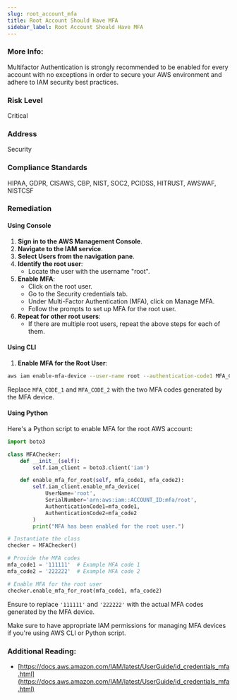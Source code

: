 ```yaml
---
slug: root_account_mfa
title: Root Account Should Have MFA
sidebar_label: Root Account Should Have MFA
---
```


### More Info:

Multifactor Authentication is strongly recommended to be enabled for every account with no exceptions in order to secure your AWS environment and adhere to IAM security best practices.

### Risk Level

Critical

### Address

Security

### Compliance Standards

HIPAA, GDPR, CISAWS, CBP, NIST, SOC2, PCIDSS, HITRUST, AWSWAF, NISTCSF

### Remediation

#### Using Console

1. **Sign in to the AWS Management Console**.
2. **Navigate to the IAM service**.
3. **Select Users from the navigation pane**.
4. **Identify the root user**:
   - Locate the user with the username "root".
5. **Enable MFA**:
   - Click on the root user.
   - Go to the Security credentials tab.
   - Under Multi-Factor Authentication (MFA), click on Manage MFA.
   - Follow the prompts to set up MFA for the root user.
6. **Repeat for other root users**:
   - If there are multiple root users, repeat the above steps for each of them.

#### Using CLI

1. **Enable MFA for the Root User**:
```bash
aws iam enable-mfa-device --user-name root --authentication-code1 MFA_CODE_1 --authentication-code2 MFA_CODE_2
```
Replace `MFA_CODE_1` and `MFA_CODE_2` with the two MFA codes generated by the MFA device.

#### Using Python

Here's a Python script to enable MFA for the root AWS account:

```python
import boto3

class MFAChecker:
    def __init__(self):
        self.iam_client = boto3.client('iam')

    def enable_mfa_for_root(self, mfa_code1, mfa_code2):
        self.iam_client.enable_mfa_device(
            UserName='root',
            SerialNumber='arn:aws:iam::ACCOUNT_ID:mfa/root',
            AuthenticationCode1=mfa_code1,
            AuthenticationCode2=mfa_code2
        )
        print("MFA has been enabled for the root user.")

# Instantiate the class
checker = MFAChecker()

# Provide the MFA codes
mfa_code1 = '111111'  # Example MFA code 1
mfa_code2 = '222222'  # Example MFA code 2

# Enable MFA for the root user
checker.enable_mfa_for_root(mfa_code1, mfa_code2)
```

Ensure to replace `'111111'` and `'222222'` with the actual MFA codes generated by the MFA device.

Make sure to have appropriate IAM permissions for managing MFA devices if you're using AWS CLI or Python script.
### Additional Reading:

- [https://docs.aws.amazon.com/IAM/latest/UserGuide/id_credentials_mfa.html](https://docs.aws.amazon.com/IAM/latest/UserGuide/id_credentials_mfa.html) 


